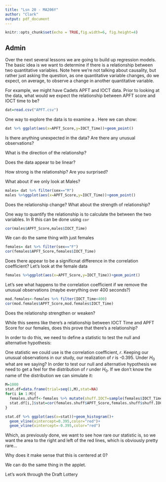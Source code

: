 ```yaml
---
title: "Lsn 20 - MA206Y"
author: "Clark"
output: pdf_document
---
```


```r
knitr::opts_chunk$set(echo = TRUE,fig.width=6, fig.height=4)
```
## Admin

Over the next several lessons we are going to build up regression models.  The basic idea is we want to determine if there is a relationship between two quantitative variables.  Note here we're not talking about causality, but rather just asking the question, as one quantitative variable changes, do we expect, on average, to observe a change in another quantitative variable.

For example, we might have Cadets APFT and IOCT data.  Prior to looking at the data, what would we expect the relationship between APFT score and IOCT time to be?

\vspace{.5in}

```r
dat=read.csv("APFT.csv")
```

One way to explore the data is to examine a \textbf{scatter plot}.  Here we can show:

```r
dat %>% ggplot(aes(x=APFT_Score,y=IOCT_Time))+geom_point()
```

Is there anything unexpected in the data?  Are there any unusual observations?

\vspace{.5in}

What is the direction of the relationshp?

\vspace{.5in}

Does the data appear to be linear?

\vspace{.5in}


How strong is the relationship?  Are you surprised?

\vspace{.5in}

What about if we only look at Males?

```r
males= dat %>% filter(sex=="M")
males %>%ggplot(aes(x=APFT_Score,y=IOCT_Time))+geom_point()
```

Does the relationship change?  What about the strength of relationship?

\vspace{.5in}

One way to quantify the relationship is to calculate the \textbf{correlation coefficient} between the two variables.  In R this can be done using `cor`
```r
cor(males$APFT_Score,males$IOCT_Time)
```

We can do the same thing with just females

```r
females= dat %>% filter(sex=="F")
cor(females$APFT_Score,females$IOCT_Time)
```

Does there appear to be a significnat difference in the correlation coefficient?  Let's look at the female data

```r
females %>%ggplot(aes(x=APFT_Score,y=IOCT_Time))+geom_point()
```

Let's see what happens to the correlation coefficient if we remove the unusual observations (maybe everything over 400 seconds?)

```r
mod.females<-females %>% filter(IOCT_Time<400)
cor(mod.females$APFT_Score,mod.females$IOCT_Time)
```

Does the relationshp strengthen or weaken?

\vspace{.4in}

While this seems like there's a relationship between IOCT Time and APFT Score for our females, does this prove that there's a relationship?

\vspace{.4in}

In order to do this, we need to define a statistic to test the null and alternative hypothesis:

\vspace{.5in}

One statistic we could use is the correlation coefficient, $r$.  Keeping our unusual observations in our study, our realization of $r$ is -0.395.  Under $H_0$ what are we saying?  In order to test our null and alternative hypothesis we need to get a feel for the distribution of $r$ under $H_0$.  If we don't know the name of the distribution we can simulate it:

```r
M=1000
stat.df=data.frame(trial=seq(1,M),stat=NA)
for(i in 1:M){
  females.shuff<-females %>% mutate(shuff.IOCT=sample(females$IOCT_Time))
  stat.df[i,]$stat=cor(females.shuff$APFT_Score,females.shuff$shuff.IOCT)
}

stat.df %>% ggplot(aes(x=stat))+geom_histogram()+
  geom_vline(xintercept=0.395,color="red")+
  geom_vline(xintercept=-0.395,color="red")
```

Which, as previously done, we want to see how rare our statistic is, so we want the area to the right and left of the red lines, which is obviously pretty rare...

Why does it make sense that this is centered at 0?

\vspace{.5in}

We can do the same thing in the applet.  

Let's work through the Draft Lottery
